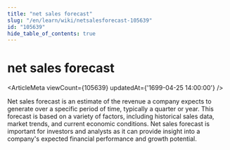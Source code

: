 ```yaml
---
title: "net sales forecast"
slug: "/en/learn/wiki/netsalesforecast-105639"
id: "105639"
hide_table_of_contents: true
---
```



# net sales forecast

<ArticleMeta viewCount={105639} updatedAt={'1699-04-25 14:00:00'} />

Net sales forecast is an estimate of the revenue a company expects to generate over a specific period of time, typically a quarter or year. This forecast is based on a variety of factors, including historical sales data, market trends, and current economic conditions. Net sales forecast is important for investors and analysts as it can provide insight into a company's expected financial performance and growth potential.
